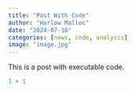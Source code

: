 ```yaml
---
title: "Post With Code"
author: "Harlow Malloc"
date: "2024-07-16"
categories: [news, code, analysis]
image: "image.jpg"
---
```


This is a post with executable code.

```r
1 + 1
```
